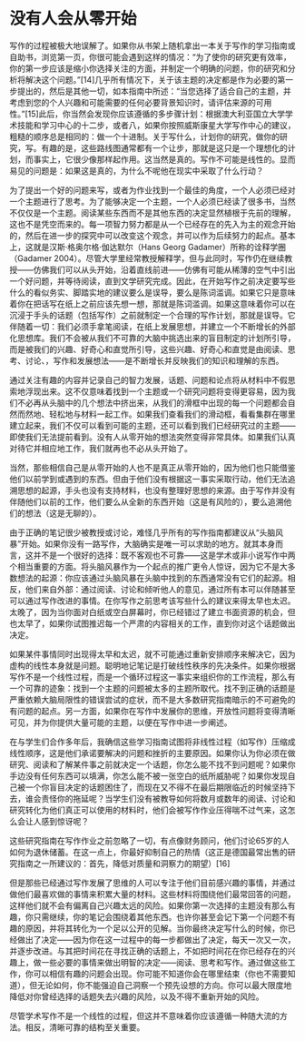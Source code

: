 # 没有人会从零开始 {#wind-7}

写作的过程被极大地误解了。如果你从书架上随机拿出一本关于写作的学习指南或自助书，浏览第一页，你很可能会遇到这样的情况：“为了使你的研究更有效率，你的第一步应该是缩小你选择关注的方面，并制定一个明确的问题，你的研究和分析将解决这个问题。”\[14\]几乎所有情况下，关于该主题的决定都是作为必要的第一步提出的，然后是其他一切，如本指南中所述：“当您选择了适合自己的主题，并考虑到您的个人兴趣和可能需要的任何必要背景知识时，请评估来源的可用性。”\[15\]此后，你当然会发现你应该遵循的多步骤计划：根据澳大利亚国立大学学术技能和学习中心的十二步，或者八，如果你按照威斯康星大学写作中心的建议，粗糙的顺序总是相同的：做一个十进制。关于写什么，计划你的研究，做你的研究，写。有趣的是，这些路线图通常都有一个让步，那就是这只是一个理想化的计划，而事实上，它很少像那样起作用。这当然是真的。写作不可能是线性的。显而易见的问题是：如果这是真的，为什么不呢他在现实中采取了什么行动？

为了提出一个好的问题来写，或者为作业找到一个最佳的角度，一个人必须已经对一个主题进行了思考。为了能够决定一个主题，一个人必须已经读了很多书，当然不仅仅是一个主题。阅读某些东西而不是其他东西的决定显然植根于先前的理解，这也不是凭空而来的。每一项智力努力都是从一个已经存在的先入为主的观念开始的，然后在进一步的探究中可以改变这个观念，并可以作为后续努力的起点。基本上，这就是汉斯·格奥尔格·伽达默尔（Hans Georg Gadamer）所称的诠释学圈（Gadamer 2004）。尽管大学里经常教授解释学，但与此同时，写作仍在继续教授——仿佛我们可以从头开始，沿着直线前进——仿佛有可能从稀薄的空气中引出一个好问题，并等待阅读，直到文学研究完成。因此，在开始写作之前决定要写些什么的看似务实、脚踏实地的建议要么是误导，要么是陈词滥调。如果它只是意味着你在把话写在纸上之前应该先想一想，那就是陈词滥调。如果这意味着你可以在沉浸于手头的话题（包括写作）之前就制定一个合理的写作计划，那就是误导。它伴随着一切：我们必须手拿笔阅读，在纸上发展思想，并建立一个不断增长的外部化思想库。我们不会被从我们不可靠的大脑中挑选出来的盲目制定的计划所引导，而是被我们的兴趣、好奇心和直觉所引导，这些兴趣、好奇心和直觉是由阅读、思考、讨论、，写作和发展想法——是不断增长并反映我们的知识和理解的东西。

通过关注有趣的内容并记录自己的智力发展，话题、问题和论点将从材料中不假思索地浮现出来。这不仅意味着找到一个主题或一个研究问题将变得更容易，因为我们不必再从头脑中的几个想法中挤出来，从我们的滑框中出现的每一个问题都会自然而然地、轻松地与材料一起工作。如果我们查看我们的滑动框，看看集群在哪里建立起来，我们不仅可以看到可能的主题，还可以看到我们已经研究过的主题——即使我们无法提前看到。没有人从零开始的想法突然变得非常具体。如果我们认真对待它并相应地工作，我们就再也不必从头开始了。

当然，那些相信自己是从零开始的人也不是真正从零开始的，因为他们也只能借鉴他们以前学到或遇到的东西。但由于他们没有根据这一事实采取行动，他们无法追溯思想的起源，手头也没有支持材料，也没有整理好思想的来源。由于写作并没有伴随他们以前的工作，他们要么从全新的东西开始（这是有风险的），要么追溯他们的想法（这是无聊的）。

由于正确的笔记很少被教授或讨论，难怪几乎所有的写作指南都建议从“头脑风暴”开始。如果你没有一路写作，大脑确实是唯一可以求助的地方。就其本身而言，这并不是一个很好的选择：既不客观也不可靠——这是学术或非小说写作中两个相当重要的方面。将头脑风暴作为一个起点的推广更令人惊讶，因为它不是大多数想法的起源：你应该通过头脑风暴在头脑中找到的东西通常没有它们的起源。相反，他们来自外部：通过阅读、讨论和倾听他人的意见，通过所有本可以伴随甚至可以通过写作改进的事情。在你写作之前思考该写些什么的建议来得太早也太迟。太晚了，因为当你面对白纸或空白屏幕时，你已经错过了建立书面资源的机会，但也太早了，如果你试图推迟每一个严肃的内容相关的工作，直到你对这个话题做出决定。

如果某件事情同时出现得太早和太迟，就不可能通过重新安排顺序来解决它，因为虚构的线性本身就是问题。聪明地记笔记是打破线性秩序的先决条件。如果你根据写作不是一个线性过程，而是一个循环过程这一事实来组织你的工作流程，那么有一个可靠的迹象：找到一个主题的问题被太多的主题所取代。找不到正确的话题是严重依赖大脑局限性的错误尝试的症状，而不是大多数研究指南暗示的不可避免的有问题的起点。另一方面，如果你在写作中发展你的思维，开放性问题将变得清晰可见，并为你提供大量可能的主题，以便在写作中进一步阐述。
	
 
在与学生们合作多年后，我确信这些学习指南试图将非线性过程（如写作）压缩成线性顺序，这是他们承诺要解决的问题和挫折的主要原因。如果你认为你必须在做研究、阅读和了解某件事之前就决定一个话题，你怎么能不找不到问题呢？如果你手边没有任何东西可以填满，你怎么能不被一张空白的纸所威胁呢？如果你发现自己被一个你盲目决定的话题困住了，而现在又不得不在最后期限临近的时候坚持下去，谁会责怪你的拖延呢？当学生们没有被教导如何将数月或数年的阅读、讨论和研究转化为他们真正可以使用的材料时，他们会被写作作业压得喘不过气来，这怎么会让人感到惊讶呢？

这些研究指南在写作作业之前忽略了一切，有点像财务顾问，他们讨论65岁的人如何为退休储蓄。在这一点上，你最好抑制自己的热情（这正是德国最常出售的研究指南之一所建议的：首先，降低对质量和洞察力的期望）\[16\]

但是那些已经通过写作发展了思维的人可以专注于他们目前感兴趣的事情，并通过做他们最喜欢做的事情来积累大量的材料。这些材料将围绕他们最常回答的问题，这样他们就不会有偏离自己兴趣太远的风险。如果你第一次选择的主题没有那么有趣，你只需继续，你的笔记会围绕着其他东西。也许你甚至会记下第一个问题不有趣的原因，并将其转化为一个足以公开的见解。当你最终决定写什么的时候，你已经做出了决定——因为你在这一过程中的每一步都做出了决定，每天一次又一次，并逐步改进。与其把时间花在寻找正确的话题上，不如把时间花在你已经存在的兴趣上，做一些必要的事情来做出明智的决定——阅读、思考和写作。通过做这些工作，你可以相信有趣的问题会出现。你可能不知道你会在哪里结束（你也不需要知道），但无论如何，你不能强迫自己洞察一个预先设想的方向。你可以最大限度地降低对你曾经选择的话题失去兴趣的风险，以及不得不重新开始的风险。

尽管学术写作不是一个线性的过程，但这并不意味着你应该遵循一种随大流的方法。相反，清晰可靠的结构至关重要。

